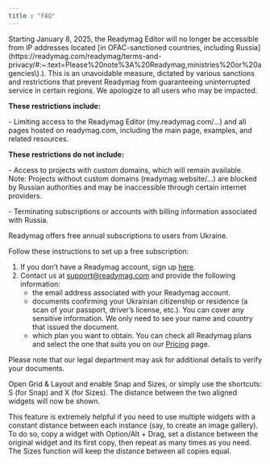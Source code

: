 ```yaml
---
title : "FAQ"
---
```


<AccordionGroup>
<Accordion title="Restrictions for customers based in OFAC-sanctioned countries">
Starting January 8, 2025, the Readymag Editor will no longer be accessible from IP addresses located [in OFAC-sanctioned countries, including Russia](https://readymag.com/readymag/terms-and-privacy/#:~:text=Please%20note%3A%20Readymag,ministries%20or%20agencies\).). This is an unavoidable measure, dictated by various sanctions and restrictions that prevent Readymag from guaranteeing uninterrupted service in certain regions. We apologize to all users who may be impacted.

**These restrictions include:**

\- Limiting access to the Readymag Editor (my.readymag.com/…) and all pages hosted on readymag.com, including the main page, examples, and related resources.

**These restrictions do not include:**

\- Access to projects with custom domains, which will remain available.
Note: Projects without custom domains (readymag.website/…) are blocked by Russian authorities and may be inaccessible through certain internet providers.

\- Terminating subscriptions or accounts with billing information associated with Russia.
</Accordion>

<Accordion title="How to receive a free annual subscription if you’re from Ukraine">
Readymag offers free annual subscriptions to users from Ukraine. 

Follow these instructions to set up a free subscription:

1. If you don’t have a Readymag account, sign up [here](https://readymag.com/join/).
2. Contact us at [support@readymag.com](https://help.readymag.com/hc/en-us/articles/) and provide the following information:
	- the email address associated with your Readymag account.
	- documents confirming your Ukrainian citizenship or residence (a scan of your passport, driver’s license, etc.). You can cover any sensitive information. We only need to see your name and country that issued the document.
	- which plan you want to obtain. You can check all Readymag plans and select the one that suits you on our [Pricing](https://readymag.com/pricing/) page.

Please note that our legal department may ask for additional details to verify your documents.
</Accordion>

<Accordion title="How to measure distance between widgets">
Open Grid & Layout and enable Snap and Sizes, or simply use the shortcuts: S (for Snap) and X (for Sizes). The distance between the two aligned widgets will now be shown. 

This feature is extremely helpful if you need to use multiple widgets with a constant distance between each instance (say, to create an image gallery). To do so, copy a widget with Option/Alt + Drag, set a distance between the original widget and its first copy, then repeat as many times as you need. The Sizes function will keep the distance between all copies equal.

</Accordion>
</AccordionGroup>

